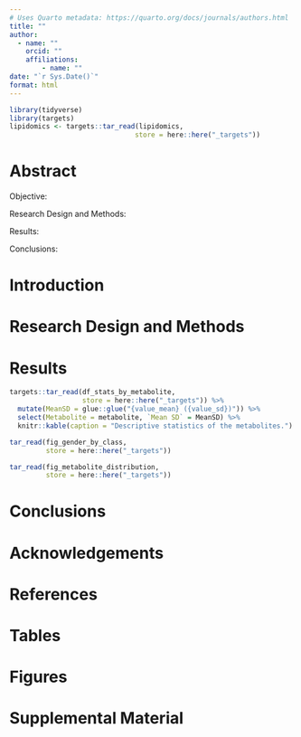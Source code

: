 ```yaml
---
# Uses Quarto metadata: https://quarto.org/docs/journals/authors.html
title: ""
author:
  - name: ""
    orcid: ""
    affiliations: 
        - name: ""
date: "`r Sys.Date()`"
format: html
---
```


```r
library(tidyverse)
library(targets)
lipidomics <- targets::tar_read(lipidomics, 
                               store = here::here("_targets"))
```

# Abstract

Objective:

Research Design and Methods:

Results:

Conclusions:

# Introduction 

# Research Design and Methods

# Results
```r
targets::tar_read(df_stats_by_metabolite,
                  store = here::here("_targets")) %>% 
  mutate(MeanSD = glue::glue("{value_mean} ({value_sd})")) %>%
  select(Metabolite = metabolite, `Mean SD` = MeanSD) %>%
  knitr::kable(caption = "Descriptive statistics of the metabolites.")
```

```r
tar_read(fig_gender_by_class,
         store = here::here("_targets"))
```

```r
tar_read(fig_metabolite_distribution,
         store = here::here("_targets"))
```

# Conclusions

# Acknowledgements

# References

# Tables

# Figures

# Supplemental Material
